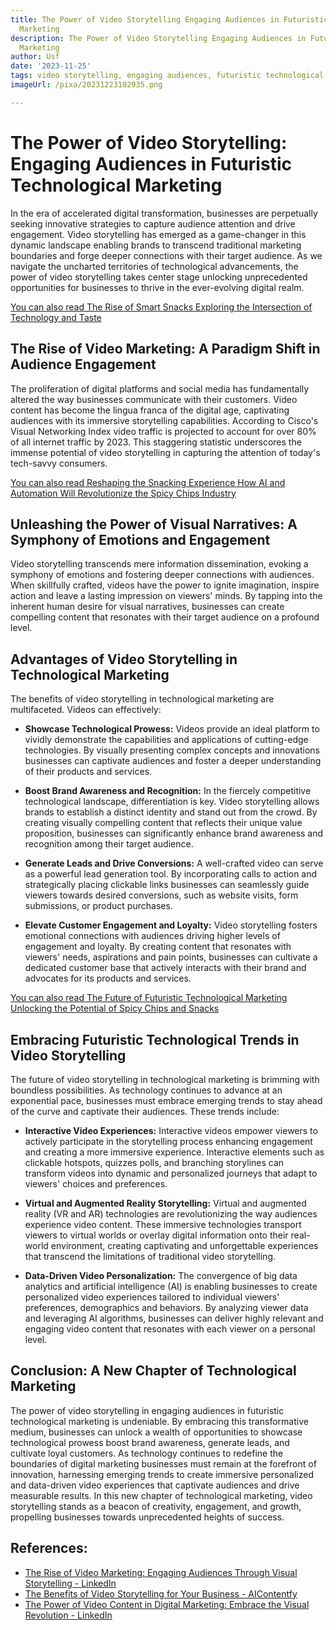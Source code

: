 ```yaml
---
title: The Power of Video Storytelling Engaging Audiences in Futuristic Technological
  Marketing
description: The Power of Video Storytelling Engaging Audiences in Futuristic Technological
  Marketing
author: Usf
date: '2023-11-25'
tags: video storytelling, engaging audiences, futuristic technological marketing
imageUrl: /pixa/20231223102935.png

---
```

# The Power of Video Storytelling: Engaging Audiences in Futuristic Technological Marketing

In the era of accelerated digital transformation, businesses are perpetually seeking innovative strategies  to capture audience attention and drive engagement. Video storytelling  has emerged as a  game-changer in this dynamic landscape enabling  brands to transcend  traditional marketing  boundaries  and forge deeper connections with their target audience. As  we navigate the uncharted territories of technological advancements, the power of video storytelling takes center stage unlocking unprecedented opportunities for businesses to thrive in the ever-evolving digital realm.

[You  can also read The Rise of Smart Snacks Exploring the Intersection of Technology and Taste](The%20Rise%20of%20Smart%20Snacks%20Exploring%20the%20Intersection%20of%20Technology%20and%20Taste)


##  The Rise of Video  Marketing: A Paradigm Shift in Audience Engagement

The  proliferation of digital platforms and social media has fundamentally altered  the way businesses communicate with their customers. Video content has become the lingua franca of the digital age, captivating audiences with its immersive storytelling capabilities. According to Cisco's Visual  Networking Index video traffic  is projected to account for over 80% of all internet traffic by 2023. This staggering  statistic underscores the immense potential  of video storytelling in capturing the attention of today's tech-savvy consumers.

[You can also read Reshaping the Snacking Experience How  AI and  Automation  Will  Revolutionize the Spicy Chips Industry](Reshaping%20the%20Snacking%20Experience%20How%20AI%20and%20Automation%20Will%20Revolutionize%20the%20Spicy%20Chips%20Industry)


## Unleashing the Power of Visual Narratives: A Symphony  of Emotions and Engagement

Video storytelling transcends mere information dissemination, evoking a  symphony of emotions and fostering deeper  connections with audiences. When skillfully crafted, videos have the power to ignite imagination, inspire action and  leave a lasting impression on viewers' minds. By tapping into  the inherent human desire for visual narratives, businesses  can create  compelling content that  resonates with their  target audience on a profound level.

## Advantages of  Video Storytelling in Technological  Marketing

The benefits of video storytelling in technological marketing  are multifaceted. Videos can effectively:

- **Showcase Technological  Prowess:** Videos provide an ideal platform to vividly demonstrate the capabilities and applications of cutting-edge technologies. By visually presenting complex concepts and innovations businesses  can captivate audiences  and foster a deeper understanding of their products and  services.

- **Boost Brand  Awareness and Recognition:** In the  fiercely  competitive technological landscape, differentiation  is key. Video storytelling allows  brands to establish a distinct identity and stand out from the crowd. By creating visually compelling content that reflects their unique value proposition, businesses can significantly enhance brand awareness and recognition among their target audience.

- **Generate Leads and Drive Conversions:** A well-crafted video can serve as a powerful lead  generation tool. By incorporating  calls to  action and strategically  placing clickable links businesses can seamlessly guide viewers towards desired conversions, such as website visits, form submissions, or product purchases.

- **Elevate Customer Engagement and Loyalty:** Video storytelling fosters emotional connections with audiences driving higher  levels of engagement and loyalty. By creating content that resonates with viewers' needs,  aspirations and pain points, businesses  can cultivate a dedicated customer base that actively interacts with their brand and advocates for its products and services.

[You can also read The  Future of  Futuristic Technological Marketing Unlocking the Potential of Spicy Chips and Snacks](The%20Future%20of%20Futuristic%20Technological%20Marketing%20Unlocking%20the%20Potential%20of%20Spicy%20Chips%20and%20Snacks)


## Embracing Futuristic Technological Trends in Video Storytelling

The future  of video storytelling in technological marketing is brimming with boundless possibilities. As technology continues to advance at an exponential pace, businesses must embrace  emerging trends  to stay  ahead of the curve and captivate their audiences. These trends include:

- **Interactive Video Experiences:** Interactive  videos empower viewers to actively participate in the storytelling  process enhancing engagement and creating a more immersive experience. Interactive elements  such  as clickable hotspots, quizzes polls, and  branching storylines can transform videos into dynamic and personalized journeys that adapt to viewers' choices and  preferences.

- **Virtual and Augmented Reality Storytelling:** Virtual and  augmented reality (VR and AR) technologies are revolutionizing the way audiences experience video content. These immersive technologies transport viewers to virtual worlds or overlay digital information onto their real-world  environment, creating  captivating and unforgettable  experiences that transcend the  limitations of  traditional video storytelling.

- **Data-Driven  Video Personalization:** The convergence of big  data analytics and artificial intelligence (AI) is enabling businesses to create personalized video experiences tailored to individual viewers' preferences, demographics and behaviors.  By analyzing  viewer data and leveraging AI algorithms, businesses can deliver highly relevant and engaging  video content that resonates with each viewer on a personal level.

## Conclusion: A New Chapter of Technological Marketing

The power of video storytelling in engaging audiences  in futuristic technological marketing is undeniable. By embracing this transformative medium, businesses can unlock a wealth of opportunities  to showcase technological prowess boost brand awareness, generate  leads, and cultivate loyal customers. As technology continues  to redefine the boundaries of digital marketing businesses must remain at the forefront of innovation, harnessing emerging trends to create immersive personalized and data-driven video  experiences that captivate audiences and drive measurable results. In this new chapter of technological  marketing, video  storytelling stands as a beacon of creativity, engagement, and growth, propelling  businesses towards unprecedented heights of success.

## References:
- [The Rise of Video Marketing: Engaging Audiences Through Visual Storytelling - LinkedIn](https://www.linkedin.com/pulse/rise-video-marketing-engaging-audiences-through-visual-kanaga-priya?trk=portfolio_article-card_title)
- [The Benefits of Video Storytelling for Your Business - AIContentfy](https://aicontentfy.com/en/blog/benefits-of-video-storytelling-for-business)
- [The Power of Video Content in Digital Marketing: Embrace the Visual Revolution - LinkedIn](https://www.linkedin.com/pulse/power-video-content-digital-marketing-embrace-visual-revolution)
